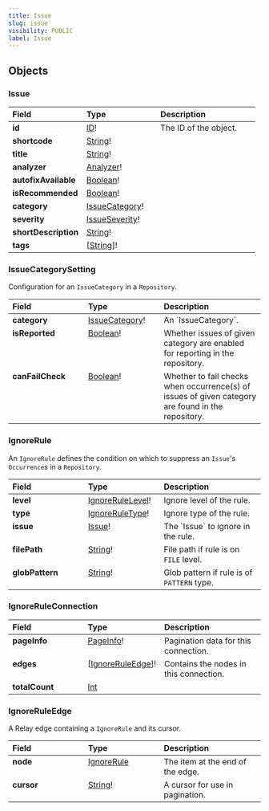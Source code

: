 ```yaml
---
title: Issue
slug: issue
visibility: PUBLIC
label: Issue
---
```

## Objects

### Issue

<table>
<thead>
<tr>
<th align="left" width="30%">Field</th>
<th align="left" width="30%">Type</th>
<th align="left" width="60%">Description</th>
</tr>
</thead>
<tbody>
<tr>
<td valign="top"><strong>id</strong></td>
<td valign="top"><a href="https://deepsource-docs.readme.io/docs/apis-reference-scalars#id">ID</a>!</td>
<td>The ID of the object.</td>
</tr>
<tr>
<td valign="top"><strong>shortcode</strong></td>
<td valign="top"><a href="https://deepsource-docs.readme.io/docs/apis-reference-scalars#string">String</a>!</td>
<td></td>
</tr>
<tr>
<td valign="top"><strong>title</strong></td>
<td valign="top"><a href="https://deepsource-docs.readme.io/docs/apis-reference-scalars#string">String</a>!</td>
<td></td>
</tr>
<tr>
<td valign="top"><strong>analyzer</strong></td>
<td valign="top"><a href="https://deepsource-docs.readme.io/docs/apis-analyzer#analyzer">Analyzer</a>!</td>
<td></td>
</tr>
<tr>
<td valign="top"><strong>autofixAvailable</strong></td>
<td valign="top"><a href="https://deepsource-docs.readme.io/docs/apis-reference-scalars#boolean">Boolean</a>!</td>
<td></td>
</tr>
<tr>
<td valign="top"><strong>isRecommended</strong></td>
<td valign="top"><a href="https://deepsource-docs.readme.io/docs/apis-reference-scalars#boolean">Boolean</a>!</td>
<td></td>
</tr>
<tr>
<td valign="top"><strong>category</strong></td>
<td valign="top"><a href="https://deepsource-docs.readme.io/docs/apis-reference-enums#issuecategory">IssueCategory</a>!</td>
<td></td>
</tr>
<tr>
<td valign="top"><strong>severity</strong></td>
<td valign="top"><a href="https://deepsource-docs.readme.io/docs/apis-reference-enums#issueseverity">IssueSeverity</a>!</td>
<td></td>
</tr>
<tr>
<td valign="top"><strong>shortDescription</strong></td>
<td valign="top"><a href="https://deepsource-docs.readme.io/docs/apis-reference-scalars#string">String</a>!</td>
<td></td>
</tr>
<tr>
<td valign="top"><strong>tags</strong></td>
<td valign="top">[<a href="https://deepsource-docs.readme.io/docs/apis-reference-scalars#string">String</a>]!</td>
<td></td>
</tr>
</tbody>
</table>

### IssueCategorySetting

Configuration for an `IssueCategory` in a `Repository`.

<table>
  <thead>
    <tr>
      <th align="left" width="30%">Field</th>
      <th align="left" width="30%">Type</th>
      <th align="left" width="60%">Description</th>
    </tr>
  </thead>
  <tbody>
    <tr>
      <td valign="top"><strong>category</strong></td>
      <td valign="top"><a
          href="https://deepsource-docs.readme.io/docs/apis-reference-enums#issuecategory">IssueCategory</a>!</td>
      <td>An `IssueCategory`.</td>
    </tr>
    <tr>
      <td valign="top"><strong>isReported</strong></td>
      <td valign="top"><a href="https://deepsource-docs.readme.io/docs/apis-reference-scalars#boolean">Boolean</a>!</td>
      <td>Whether issues of given category are enabled for reporting in the repository.</td>
    </tr>
    <tr>
      <td valign="top"><strong>canFailCheck</strong></td>
      <td valign="top"><a href="https://deepsource-docs.readme.io/docs/apis-reference-scalars#boolean">Boolean</a>!</td>
      <td>Whether to fail checks when occurrence(s) of issues of given category are found in the repository.</td>
    </tr>
  </tbody>
</table>

### IgnoreRule

An `IgnoreRule` defines the condition on which to suppress an `Issue`'s `Occurrence`s in a `Repository`.

<table>
  <thead>
    <tr>
      <th align="left" width="30%">Field</th>
      <th align="left" width="30%">Type</th>
      <th align="left" width="60%">Description</th>
    </tr>
  </thead>
  <tbody>
    <tr>
      <td valign="top"><strong>level</strong></td>
      <td valign="top"><a href="/docs/apis-reference-enums#ignorerulelevel">IgnoreRuleLevel</a>!</td>
      <td>Ignore level of the rule.</td>
    </tr>
    <tr>
      <td valign="top"><strong>type</strong></td>
      <td valign="top"><a href="/docs/apis-reference-enums#ignoreruletype">IgnoreRuleType</a>!</td>
      <td>Ignore type of the rule.</td>
    </tr>
    <tr>
      <td valign="top"><strong>issue</strong></td>
      <td valign="top"><a href="#issue">Issue</a>!</td>
      <td>The `Issue` to ignore in the rule.</td>
    </tr>
    <tr>
      <td valign="top"><strong>filePath</strong></td>
      <td valign="top"><a href="/docs/apis-reference-scalars#string">String</a>!</td>
      <td>File path if rule is on <code>FILE</code> level.</td>
    </tr>
    <tr>
      <td valign="top"><strong>globPattern</strong></td>
      <td valign="top"><a href="/docs/apis-reference-scalars#string">String</a>!</td>
      <td>Glob pattern if rule is of <code>PATTERN</code> type.</td>
    </tr>
  </tbody>
</table>

### IgnoreRuleConnection

<table>
<thead>
<tr>
<th align="left" width="30%">Field</th>
<th align="left" width="30%">Type</th>
<th align="left" width="40%">Description</th>
</tr>
</thead>
<tbody>
<tr>
<td  valign="top"><strong>pageInfo</strong></td>
<td valign="top"><a href="/docs/apis-reference-pagination#pageinfo">PageInfo</a>!</td>
<td>Pagination data for this connection.</td>
</tr>
<tr>
<td  valign="top"><strong>edges</strong></td>
<td valign="top">[<a href="#ignoreruleedge">IgnoreRuleEdge</a>]!</td>
<td>Contains the nodes in this connection.</td>
</tr>
<tr>
<td  valign="top"><strong>totalCount</strong></td>
<td valign="top"><a href="/docs/apis-reference-scalars#int">Int</a></td>
<td></td>
</tr>
</tbody>
</table>

### IgnoreRuleEdge

A Relay edge containing a `IgnoreRule` and its cursor.

<table>
<thead>
<tr>
<th align="left" width="30%">Field</th>
<th align="left" width="30%">Type</th>
<th align="left" width="40%">Description</th>
</tr>
</thead>
<tbody>
<tr>
<td  valign="top"><strong>node</strong></td>
<td valign="top"><a href="#ignorerule">IgnoreRule</a></td>
<td>The item at the end of the edge.</td>
</tr>
<tr>
<td  valign="top"><strong>cursor</strong></td>
<td valign="top"><a href="/docs/apis-reference-scalars#string">String</a>!</td>
<td>A cursor for use in pagination.</td>
</tr>
</tbody>
</table>
